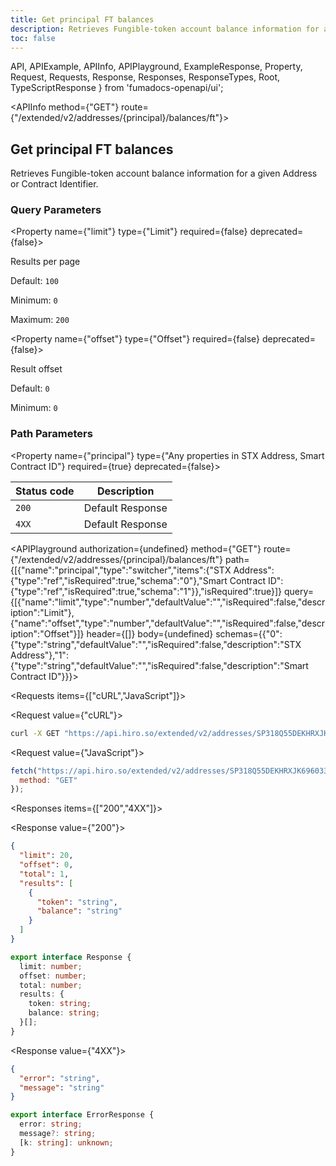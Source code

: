 ```yaml
---
title: Get principal FT balances
description: Retrieves Fungible-token account balance information for a given Address or Contract Identifier.
toc: false
---
```


  API,
  APIExample,
  APIInfo,
  APIPlayground,
  ExampleResponse,
  Property,
  Request,
  Requests,
  Response,
  Responses,
  ResponseTypes,
  Root,
  TypeScriptResponse
} from 'fumadocs-openapi/ui';

<Root baseUrl="https://api.hiro.so">

<API>

<APIInfo method={"GET"} route={"/extended/v2/addresses/{principal}/balances/ft"}>

## Get principal FT balances

Retrieves Fungible-token account balance information for a given Address or Contract Identifier.

### Query Parameters

<Property name={"limit"} type={"Limit"} required={false} deprecated={false}>

Results per page

<span>Default: `100`</span>

<span>Minimum: `0`</span>

<span>Maximum: `200`</span>

</Property>

<Property name={"offset"} type={"Offset"} required={false} deprecated={false}>

Result offset

<span>Default: `0`</span>

<span>Minimum: `0`</span>

</Property>

### Path Parameters

<Property name={"principal"} type={"Any properties in STX Address, Smart Contract ID"} required={true} deprecated={false}>

</Property>

| Status code | Description |
| ----------- | ----------- |
| `200` | Default Response |
| `4XX` | Default Response |

<APIPlayground authorization={undefined} method={"GET"} route={"/extended/v2/addresses/{principal}/balances/ft"} path={[{"name":"principal","type":"switcher","items":{"STX Address":{"type":"ref","isRequired":true,"schema":"0"},"Smart Contract ID":{"type":"ref","isRequired":true,"schema":"1"}},"isRequired":true}]} query={[{"name":"limit","type":"number","defaultValue":"","isRequired":false,"description":"Limit"},{"name":"offset","type":"number","defaultValue":"","isRequired":false,"description":"Offset"}]} header={[]} body={undefined} schemas={{"0":{"type":"string","defaultValue":"","isRequired":false,"description":"STX Address"},"1":{"type":"string","defaultValue":"","isRequired":false,"description":"Smart Contract ID"}}}>

</APIPlayground>

</APIInfo>

<APIExample>

<Requests items={["cURL","JavaScript"]}>

<Request value={"cURL"}>

```bash
curl -X GET "https://api.hiro.so/extended/v2/addresses/SP318Q55DEKHRXJK696033DQN5C54D9K2EE6DHRWP/balances/ft?limit=100&offset=0"
```

</Request>

<Request value={"JavaScript"}>

```js
fetch("https://api.hiro.so/extended/v2/addresses/SP318Q55DEKHRXJK696033DQN5C54D9K2EE6DHRWP/balances/ft?limit=100&offset=0", {
  method: "GET"
});
```

</Request>

</Requests>

<Responses items={["200","4XX"]}>

<Response value={"200"}>

<ResponseTypes>

<ExampleResponse>

```json
{
  "limit": 20,
  "offset": 0,
  "total": 1,
  "results": [
    {
      "token": "string",
      "balance": "string"
    }
  ]
}
```

</ExampleResponse>

<TypeScriptResponse>

```ts
export interface Response {
  limit: number;
  offset: number;
  total: number;
  results: {
    token: string;
    balance: string;
  }[];
}
```

</TypeScriptResponse>

</ResponseTypes>

</Response>

<Response value={"4XX"}>

<ResponseTypes>

<ExampleResponse>

```json
{
  "error": "string",
  "message": "string"
}
```

</ExampleResponse>

<TypeScriptResponse>

```ts
export interface ErrorResponse {
  error: string;
  message?: string;
  [k: string]: unknown;
}
```

</TypeScriptResponse>

</ResponseTypes>

</Response>

</Responses>

</APIExample>

</API>

</Root>